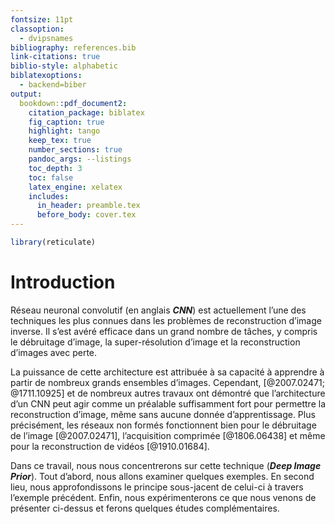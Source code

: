 ```yaml
---
fontsize: 11pt
classoption:
  - dvipsnames
bibliography: references.bib
link-citations: true
biblio-style: alphabetic
biblatexoptions: 
  - backend=biber
output:
  bookdown::pdf_document2:
    citation_package: biblatex
    fig_caption: true
    highlight: tango
    keep_tex: true
    number_sections: true
    pandoc_args: --listings
    toc_depth: 3
    toc: false
    latex_engine: xelatex
    includes:
      in_header: preamble.tex
      before_body: cover.tex
---
```

```r
library(reticulate)
```

# Introduction

Réseau neuronal convolutif (en anglais ***CNN***) est actuellement l'une des techniques les plus connues dans les problèmes de reconstruction d'image inverse. Il s'est avéré efficace dans un grand nombre de tâches, y compris le débruitage d'image, la super-résolution d'image et la reconstruction d'images avec perte.

La puissance de cette architecture est attribuée à sa capacité à apprendre à partir de nombreux grands ensembles d'images. Cependant, [@2007.02471; @1711.10925] et de nombreux autres travaux ont démontré que l'architecture d'un CNN peut agir comme un préalable suffisamment fort pour permettre la reconstruction d'image, même sans aucune donnée d'apprentissage. Plus précisément, les réseaux non formés fonctionnent bien pour le débruitage de l'image [@2007.02471], l'acquisition comprimée [@1806.06438] et même pour la reconstruction de vidéos [@1910.01684].

Dans ce travail, nous nous concentrerons sur cette technique (***Deep Image Prior***). Tout d'abord, nous allons examiner quelques exemples. En second lieu, nous approfondissons le principe sous-jacent de celui-ci à travers l'exemple précédent. Enfin, nous expérimenterons ce que nous venons de présenter ci-dessus et ferons quelques études complémentaires.

\newpage
